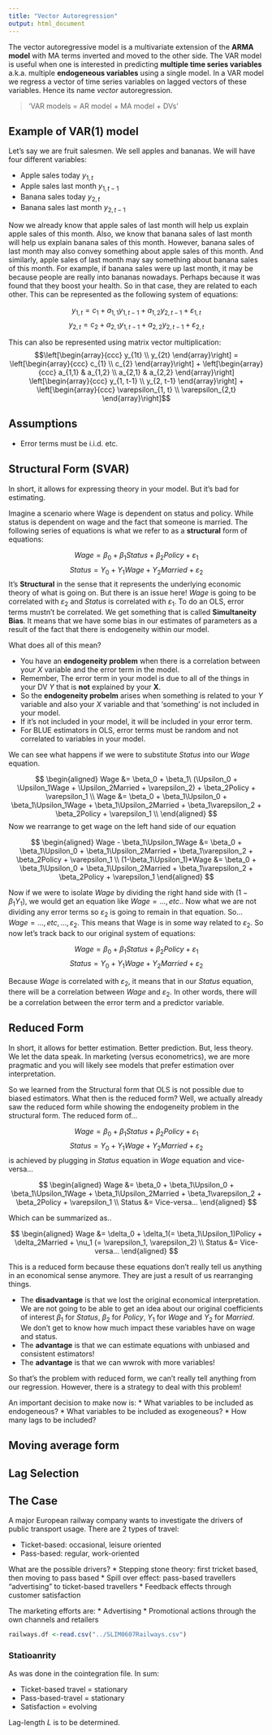 ```yaml
---
title: "Vector Autoregression"
output: html_document
---
```




The vector autoregressive model is a multivariate extension of the __ARMA model__ with MA terms inverted and moved to the other side. The VAR model is useful when one is interested in predicting __multiple time series variables__ a.k.a. multiple __endogeneous variables__ using a single model. In a VAR model we regress a vector of time series variables on lagged vectors of these variables. Hence its name _vector_ autoregression. 

> 'VAR models = AR model + MA model + DVs' 

## Example of VAR(1) model

Let's say we are fruit salesmen. We sell apples and bananas. We will have four different variables:

* Apple sales today $y_{1, t}$
* Apple sales last month $y_{1, t-1}$
* Banana sales today $y_{2, t}$
* Banana sales last month $y_{2, t-1}$

Now we already know that apple sales of last month will help us explain apple sales of this month. Also, we know that banana sales of last month will help us explain banana sales of this month. However, banana sales of last month may also convey something about apple sales of this month. And similarly, apple sales of last month may say something about banana sales of this month. For example, if banana sales were up last month, it may be because people are really into bananas nowadays. Perhaps because it was found that they boost your health. So in that case, they are related to each other. This can be represented as the following system of equations:

$$y_{1,t} = c_1 + a_{1,1} y_{1, t-1} + a_{1,2} y_{2, t-1} + \varepsilon_{1, t}$$
$$y_{2,t} = c_2 + a_{2,1} y_{1, t-1} + a_{2,2} y_{2, t-1} + \varepsilon_{2, t}$$

This can also be represented using matrix vector multiplication:
$$\left[\begin{array}{ccc} y_{1t} \\ y_{2t} \end{array}\right] = \left[\begin{array}{ccc} c_{1} \\ c_{2} \end{array}\right] + \left[\begin{array}{ccc} a_{1,1} & a_{1,2} \\ a_{2,1} & a_{2,2}  \end{array}\right] \left[\begin{array}{ccc} y_{1, t-1} \\ y_{2, t-1} \end{array}\right] + \left[\begin{array}{ccc} \varepsilon_{1, t} \\ \varepsilon_{2,t} \end{array}\right]$$

## Assumptions

* Error terms must be i.i.d. etc.


## __Structural Form (SVAR)__
In short, it allows for expressing theory in your model. But it's bad for estimating.

Imagine a scenario where Wage is dependent on status and policy. While status is dependent on wage and the fact that someone is married. The following series of equations is what we refer to as a __structural__ form of equations:

$$Wage = \beta_0 + \beta_1Status + \beta_2Policy + \varepsilon_1$$
$$Status = \Upsilon_0 + \Upsilon_1Wage + \Upsilon_2Married + \varepsilon_2$$
It's __Structural__ in the sense that it represents the underlying economic theory of what is going on. But there is an issue here! $Wage$ is going to be correlated with $\varepsilon_2$ and $Status$ is correlated with $\varepsilon_1$. To do an OLS, error terms mustn't be correlated. We get something that is called __Simultaneity Bias__. It means that we have some bias in our estimates of parameters as a result of the fact that there is endogeneity within our model.

What does all of this mean? 

* You have an __endogeneity problem__ when there is a correlation between your $X$ variable and the error term in the model.
* Remember, The error term in your model is due to all of the things in your DV $Y$ that is __not__ explained by your __X__.
* So the __endogeneity probelm__ arises when something is related to your $Y$ variable and also your $X$ variable and that 'something' is not included in your model.
* If it's not included in your model, it will be included in your error term.
* For BLUE estimators in OLS, error terms must be random and not correlated to variables in your model.

We can see what happens if we were to substitute $Status$ into our $Wage$ equation.

$$
\begin{aligned}
Wage &= \beta_0 + \beta_1\ (\Upsilon_0 + \Upsilon_1Wage + \Upsilon_2Married + \varepsilon_2) + \beta_2Policy + \varepsilon_1 \\
Wage &= \beta_0 + \beta_1\Upsilon_0 + \beta_1\Upsilon_1Wage + \beta_1\Upsilon_2Married + \beta_1\varepsilon_2 + \beta_2Policy + \varepsilon_1 \\
\end{aligned}
$$
Now we rearrange to get wage on the left hand side of our equation

$$
\begin{aligned}
Wage - \beta_1\Upsilon_1Wage &= \beta_0 + \beta_1\Upsilon_0 + \beta_1\Upsilon_2Married + \beta_1\varepsilon_2 + \beta_2Policy + \varepsilon_1 \\
(1-\beta_1\Upsilon_1)*Wage &= \beta_0 + \beta_1\Upsilon_0 + \beta_1\Upsilon_2Married + \beta_1\varepsilon_2 + \beta_2Policy + \varepsilon_1
\end{aligned}
$$

Now if we were to isolate $Wage$ by dividing the right hand side with $(1-\beta_1\Upsilon_1)$, we would get an equation like $Wage = ..., etc.$. Now what we are not dividing any error terms so $\varepsilon_2$ is going to remain in that equation. So... $Wage= ..., etc, ..., \varepsilon_2$. This means that Wage is in some way related to $\varepsilon_2$. So now let's track back to our original system of equations:

$$Wage = \beta_0 + \beta_1Status + \beta_2Policy + \varepsilon_1$$
$$Status = \Upsilon_0 + \Upsilon_1Wage + \Upsilon_2Married + \varepsilon_2$$

Because $Wage$ is correlated with $\varepsilon_2$, it means that in our $Status$ equation, there will be a correlation between $Wage$ and $\varepsilon_2$. In other words, there will be a correlation between the error term and a predictor variable.

## __Reduced Form__
In short, it allows for better estimation. Better prediction. But, less theory. We let the data speak. In marketing (versus econometrics), we are more pragmatic and you will likely see models that prefer estimation over interpretation.

So we learned from the Structural form that OLS is not possible due to biased estimators. What then is the reduced form? Well, we actually already saw the reduced form while showing the endogeneity problem in the structural form. The reduced form of...

$$Wage = \beta_0 + \beta_1Status + \beta_2Policy + \varepsilon_1$$
$$Status = \Upsilon_0 + \Upsilon_1Wage + \Upsilon_2Married + \varepsilon_2$$
is achieved by plugging in $Status$ equation in $Wage$ equation and vice-versa...

$$
\begin{aligned}
Wage &= \beta_0 + \beta_1\Upsilon_0 + \beta_1\Upsilon_1Wage + \beta_1\Upsilon_2Married + \beta_1\varepsilon_2 + \beta_2Policy + \varepsilon_1 \\
Status &= Vice-versa...  
\end{aligned}
$$

Which can be summarized as..

$$
\begin{aligned}
Wage &= \delta_0  + \delta_1(= \beta_1\Upsilon_1)Policy + \delta_2Married + \nu_1 (= \varepsilon_1, \varepsilon_2) \\
Status &= Vice-versa...  
\end{aligned}
$$

This is a reduced form because these equations don't really tell us anything in an economical sense anymore. They are just a result of us rearranging things.

* The __disadvantage__ is that we lost the original economical interpretation. We are not going to be able to get an idea about our original coefficients of interest $\beta_1$ for $Status$, $\beta_2$ for $Policy$, $\Upsilon_1$ for $Wage$ and $\Upsilon_2$ for $Married$. We don't get to know how much impact these variables have on wage and status. 
* The __advantage__ is that we can estimate equations with unbiased and consistent estimators!
* The __advantage__ is that we can wwrok with more variables!

So that's the problem with reduced form, we can't really tell anything from our regression. However, there is a strategy to deal with this problem!

An important decision to make now is:
* What variables to be included as endogeneous?
* What variables to be included as exogeneous?
* How many lags to be included?

## __Moving average form__




## __Lag Selection__


## __The Case__
A major European railway company wants to investigate the drivers of public transport usage. There are 2 types of travel:

* Ticket-based: occasional, leisure oriented
* Pass-based: regular, work-oriented

What are the possible drivers?
* Stepping stone theory: first tricket based, then moving to pass based
* Spill over effect: pass-based travellers "advertising" to ticket-based travellers
* Feedback effects through customer satisfaction

The marketing efforts are:
* Advertising
* Promotional actions through the own channels and retailers

```r
railways.df <-read.csv("../SLIM0607Railways.csv")
```

### __Statioanrity__

As was done in the cointegration file. In sum:

* Ticket-based travel = stationary
* Pass-based-travel = stationary
* Satisfaction = evolving

Lag-length $L$ is to be determined.



